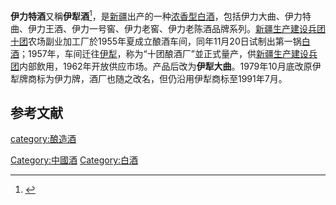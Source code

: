 '''伊力特酒'''又稱'''伊犁酒'''<ref>{{cite news |title=伊犁酒 |url=http://www.xjyl.gov.cn/info/1739/296754.htm |accessdate=2021-07-21 |archive-date=2021-07-23 |archive-url=https://web.archive.org/web/20210723021320/http://www.xjyl.gov.cn/info/1739/296754.htm }}</ref>，是[[新疆|新疆]]出产的一种[[浓香型白酒|浓香型白酒]]，包括伊力大曲、伊力特曲、伊力王酒、伊力一号窖、伊力老窖、伊力老陈酒品牌系列。[[新疆生产建设兵团十团|新疆生产建设兵团十团]]农场副业加工厂於1955年夏成立酿酒车间，同年11月20日试制出第一锅[[中国烧酒|白酒]]；1957年，车间迁往[[伊犁|伊犁]]，称为“十团酿酒厂”並正式量产，供[[新疆生产建设兵团|新疆生产建设兵团]]内部飲用，1962年开放供应市场。产品后改为'''伊犁大曲'''。1979年10月底改原伊犁牌商标为伊力牌，酒厂也随之改名，但仍沿用伊犁商标至1991年7月。

==参考文献==
{{reflist}}
{{饮料小作品}}
{{中華酒文化}}

[[category:酿造酒|category:酿造酒]]
[[Category:中國酒|Category:中國酒]]
[[Category:白酒|Category:白酒]]